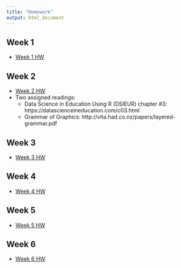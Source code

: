 ```yaml
---
title: "Homework"
output: html_document
---
```


## Week 1

- [Week 1 HW](https://github.com/making-data-science-count/s21-intro-to-data-sci-methods-in-ed/blob/main/homework/homework-week-1.Rmd)

## Week 2

- [Week 2 HW](https://github.com/making-data-science-count/s21-intro-to-data-sci-methods-in-ed/blob/main/homework/homework-week-2.Rmd)
- Two assigned readings:
  - Data Science in Education Using R (DSIEUR) chapter #3: https://datascienceineducation.com/c03.html    
  - Grammar of Graphics: http://vita.had.co.nz/papers/layered-grammar.pdf
  
## Week 3

- [Week 3 HW](https://github.com/making-data-science-count/s21-intro-to-data-sci-methods-in-ed/blob/main/homework/homework-week-3.Rmd)

## Week 4

- [Week 4 HW](https://github.com/making-data-science-count/s21-intro-to-data-sci-methods-in-ed/blob/main/homework/homework-week-4.Rmd)

## Week 5

- [Week 5 HW](https://github.com/making-data-science-count/s21-intro-to-data-sci-methods-in-ed/blob/main/homework/homework-week-5.Rmd)

## Week 6

- [Week 6 HW](https://github.com/making-data-science-count/s21-intro-to-data-sci-methods-in-ed/blob/main/homework/homework-week-6.Rmd)

